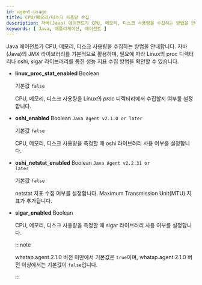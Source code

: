 ```yaml
---
id: agent-usage
title: CPU/메모리/디스크 사용량 수집
description: 자바(Java) 에이전트가 CPU, 메모리, 디스크 사용량을 수집하는 방법을 안내합니다. 자바(Java)의 JMX 라이브러리를 기본적으로 활용하며, 필요에 따라 Linux의 proc 디렉터리나 oshi, sigar 라이브러리를 통한 성능 지표 수집 방법을 확인할 수 있습니다.
keywords: [ Java, 애플리케이션, 에이전트 ]
---
```


Java 에이전트가 CPU, 메모리, 디스크 사용량을 수집하는 방법을 안내합니다. 자바(Java)의 JMX 라이브러리를 기본적으로 활용하며, 필요에 따라 Linux의 proc 디렉터리나 oshi, sigar 라이브러리를 통한 성능 지표 수집 방법을 확인할 수 있습니다.

* **linux_proc_stat_enabled** <span class='type'>Boolean</span>

  기본값 `false`

  CPU, 메모리, 디스크 사용량을 Linux의 *proc* 디렉터리에서 수집할지 여부를 설정합니다.

* **oshi_enabled** <span class='type'>Boolean</span> <code class="my">Java Agent v2.1.0 or later</code>

  기본값 `false`

  CPU, 메모리, 디스크 사용량을 측정할 때 oshi 라이브러리 사용 여부를 설정합니다.

* **oshi_netstat_enabled** <span class='type'>Boolean</span> <code class="my">Java Agent v2.2.31 or later</code>

  기본값 `false`

  netstat 지표 수집 여부를 설정합니다. Maximum Transmission Unit(MTU) 지표가 추가됩니다.

* **sigar_enabled** <span class='type'>Boolean</span>

  CPU, 메모리, 디스크 사용량을 측정할 때 sigar 라이브러리 사용 여부를 설정합니다.

  :::note
  
  whatap.agent.2.1.0 버전 미만에서 기본값은 `true`이며, whatap.agent.2.1.0 버전 이상에서는 기본값이 `false`입니다.
  
  :::